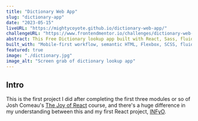 ```yaml
---
title: "Dictionary Web App"
slug: "dictionary-app"
date: "2023-05-15"
liveURL: "https://mightycoyote.github.io/dictionary-web-app/"
challengeURL: "https://www.frontendmentor.io/challenges/dictionary-web-app-h5wwnyuKFL"
abstract: This Free Dictionary lookup app built with React, Sass, fluid typography, and darkmode is one of my more elaborate FrontendMentor.io projects.
built_with: "Mobile-first workflow, semantic HTML, Flexbox, SCSS, fluid typography, React, new-component utility, CoreUI"
featured: true
image: "./dictionary.jpg"
image_alt: "Screen grab of dictionary lookup app"
---
```

## Intro

This is the first project I did after completing the first three modules or so of Josh Comeau's [The Joy of React](https://www.joyofreact.com/) course, and there's a huge difference in my understanding between this and my first React project, [INFyO](../infyo/).